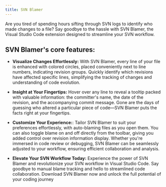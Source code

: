 ```yaml
---
title: SVN Blamer
---
```


Are you tired of spending hours sifting through SVN logs to identify who made changes to a file? Say goodbye to the hassle with SVN Blamer, the Visual Studio Code extension designed to streamline your SVN workflow.

<div className="text-center grid gap-2 grid-cols-1 sm:grid-cols-2">
  <LinkButton children="Try SVN Blamer on VS Code Marketplace" href="https://marketplace.visualstudio.com/items?itemName=beaugust.blamer-vs" />
  <LinkButton children="Try SVN Blamer on VSX Open Registry" href="https://open-vsx.org/extension/beaugust/blamer-vs" />
</div>

<PostImage alt="A screenshot of the SVN Blamer extension in action" large src="/apps/svn-blamer/example.gif" />

## SVN Blamer's core features:

* **Visualize Changes Effortlessly:** With SVN Blamer, every line of your file is enhanced with colored circles, placed conveniently next to line numbers, indicating revision groups. Quickly identify which revisions have affected specific lines, simplifying the tracking of changes and understanding of code evolution.

<PostImage alt="A screenshot of the extension with visual indicators" src="/apps/svn-blamer/visual-indicators.png" />

* **Insight at Your Fingertips:** Hover over any line to reveal a tooltip packed with valuable information: the committer's name, the date of the revision, and the accompanying commit message. Gone are the days of guessing who altered a particular piece of code—SVN Blamer puts the facts right at your fingertips.

<PostImage alt="A screenshot demonstrating blame information on hover" src="/apps/svn-blamer/blame-hover-message.png" />

* **Customize Your Experience:**: Tailor SVN Blamer to suit your preferences effortlessly, with auto-blaming files as you open them. You can also toggle blame on and off directly from the toolbar, giving you added control over revision information display. Whether you&apos;re immersed in code review or debugging, SVN Blamer can be seamlessly adjusted to your workflow, ensuring efficient collaboration and analysis.

<PostImage alt="A gif demonstrating auto-blame" src="/apps/svn-blamer/auto-blame.gif" />
<PostImage alt="A gif demonstrating how you can toggle blame" src="/apps/svn-blamer/toolbar-toggle.gif" />

* **Elevate Your SVN Workflow Today:** Experience the power of SVN Blamer and revolutionize your SVN workflow in Visual Studio Code. Say goodbye to manual blame tracking and hello to streamlined code collaboration. Download SVN Blamer now and unlock the full potential of your coding journey

<div className="text-center grid gap-2 grid-cols-1 sm:grid-cols-2">
  <LinkButton children="Try SVN Blamer on VS Code Marketplace" href="https://marketplace.visualstudio.com/items?itemName=beaugust.blamer-vs" />
  <LinkButton children="Try SVN Blamer on VSX Open Registry" href="https://open-vsx.org/extension/beaugust/blamer-vs" />
</div>
